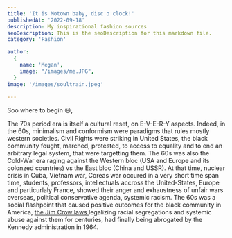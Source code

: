 ```yaml
---
title: 'It is Motown baby, disc o clock!'
publishedAt: '2022-09-18'
description: My inspirational fashion sources
seoDescription: This is the seoDescription for this markdown file.
category: 'Fashion'

author:
  {
    name: 'Megan',
    image: "/images/me.JPG",
  }
image: '/images/soultrain.jpeg'
  
---
```


Soo where to begin 😃,

The 70s period era is itself a cultural reset, on E-V-E-R-Y aspects. Indeed, in the 60s, minimalism and conformism were paradigms that
rules mostly western societies. Civil Rights were striking in United States, the black community fought, marched, protested, to access to equality
and to end an arbitrary legal system, that were targetting them. The 60s was also the Cold-War era raging against the Western bloc (USA and Europe and its colonzed countries) vs the East bloc (China and USSR). 
At that time, nuclear crisis in Cuba, Vietnam war, Coreas war occured in a very short time span time, students, professors, intellectuals accross the United-States, Europe and particurlaly 
France, showed their anger and exhaustness of unfair wars overseas, political conservative agenda, systemic racism. The 60s was a social flashpoint that caused positive outcomes for
the black community in America, <a href="https://www.britannica.com/event/Jim-Crow-law"> the Jim Crow laws </a> legalizing racial segregations and systemic abuse against them for centuries, had finally being abrogated by the Kennedy administration in 1964.




 

